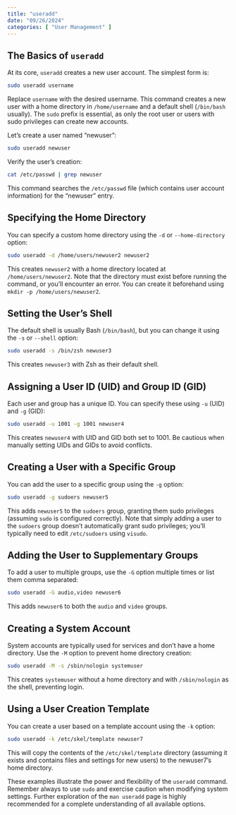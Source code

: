 ```yaml
---
title: "useradd"
date: "09/26/2024"
categories: [ "User Management" ]
---
```

## The Basics of `useradd`

At its core, `useradd` creates a new user account.  The simplest form is:

```bash
sudo useradd username
```

Replace `username` with the desired username.  This command creates a new user with a home directory in `/home/username` and a default shell (`/bin/bash` usually).  The `sudo` prefix is essential, as only the root user or users with sudo privileges can create new accounts.

Let's create a user named "newuser":

```bash
sudo useradd newuser
```

Verify the user's creation:

```bash
cat /etc/passwd | grep newuser
```

This command searches the `/etc/passwd` file (which contains user account information) for the "newuser" entry.


##  Specifying the Home Directory

You can specify a custom home directory using the `-d` or `--home-directory` option:

```bash
sudo useradd -d /home/users/newuser2 newuser2
```

This creates `newuser2` with a home directory located at `/home/users/newuser2`. Note that the directory must exist before running the command, or you'll encounter an error.  You can create it beforehand using `mkdir -p /home/users/newuser2`.


## Setting the User's Shell

The default shell is usually Bash (`/bin/bash`), but you can change it using the `-s` or `--shell` option:

```bash
sudo useradd -s /bin/zsh newuser3
```

This creates `newuser3` with Zsh as their default shell.


##  Assigning a User ID (UID) and Group ID (GID)

Each user and group has a unique ID. You can specify these using `-u` (UID) and `-g` (GID):

```bash
sudo useradd -u 1001 -g 1001 newuser4
```

This creates `newuser4` with UID and GID both set to 1001.  Be cautious when manually setting UIDs and GIDs to avoid conflicts.


## Creating a User with a Specific Group

You can add the user to a specific group using the `-g` option:

```bash
sudo useradd -g sudoers newuser5
```

This adds `newuser5` to the `sudoers` group, granting them sudo privileges (assuming `sudo` is configured correctly).  Note that simply adding a user to the `sudoers` group doesn't automatically grant sudo privileges; you'll typically need to edit `/etc/sudoers` using `visudo`.


##  Adding the User to Supplementary Groups

To add a user to multiple groups, use the `-G` option multiple times or list them comma separated:

```bash
sudo useradd -G audio,video newuser6
```

This adds `newuser6` to both the `audio` and `video` groups.


## Creating a System Account

System accounts are typically used for services and don't have a home directory. Use the `-M` option to prevent home directory creation:

```bash
sudo useradd -M -s /sbin/nologin systemuser
```

This creates `systemuser` without a home directory and with `/sbin/nologin` as the shell, preventing login.


##  Using a User Creation Template

You can create a user based on a template account using the `-k` option:


```bash
sudo useradd -k /etc/skel/template newuser7
```

This will copy the contents of the `/etc/skel/template` directory (assuming it exists and contains files and settings for new users) to the newuser7's home directory.



These examples illustrate the power and flexibility of the `useradd` command.  Remember always to use `sudo` and exercise caution when modifying system settings.  Further exploration of the `man useradd` page is highly recommended for a complete understanding of all available options.

